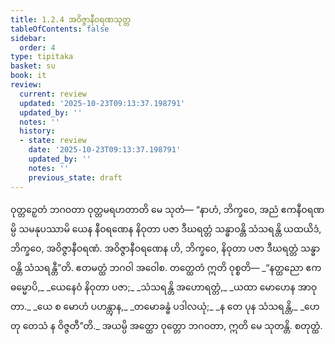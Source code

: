 ```yaml
---
title: 1.2.4 အဝိဇ္ဇာနီဝရဏသုတ္တ
tableOfContents: false
sidebar:
  order: 4
type: tipitaka
basket: su
book: it
review:
  current: review
  updated: '2025-10-23T09:13:37.198791'
  updated_by: ''
  notes: ''
  history:
  - state: review
    date: '2025-10-23T09:13:37.198791'
    updated_by: ''
    notes: ''
    previous_state: draft
---
```



<ReviewStatus review={frontmatter.review} showDetails={true} />

<HypothesisAnnotation frontmatter={frontmatter} />

<DynamicBreadcrumb />

<Division number="14" book="it" e="ch" v="18" p="200">

<Paragraph number="71" book="it">
ဝုတ္တဉှေတံ ဘဂဝတာ ဝုတ္တမရဟတာတိ မေ သုတံ—
</Paragraph>

<Paragraph number="72" book="it">
“နာဟံ, ဘိက္ခဝေ, အညံ ဧကနီဝရဏမ္ပိ သမနုပဿာမိ ယေန နီဝရဏေန နိဝုတာ ပဇာ ဒီဃရတ္တံ သန္ဓာဝန္တိ သံသရန္တိ ယထယိဒံ, ဘိက္ခဝေ, အဝိဇ္ဇာနီဝရဏံ. အဝိဇ္ဇာနီဝရဏေန ဟိ, ဘိက္ခဝေ, နိဝုတာ ပဇာ ဒီဃရတ္တံ သန္ဓာဝန္တိ သံသရန္တီ”တိ. ဧတမတ္ထံ ဘဂဝါ အဝေါစ. တတ္ထေတံ ဣတိ ဝုစ္စတိ—
</Paragraph>

<Paragraph number="73" type="verses" book="it">
_“နတ္ထညော ဧကဓမ္မောပိ,_  
_ယေနေဝံ နိဝုတာ ပဇာ;_  
_သံသရန္တိ အဟောရတ္တံ,_  
_ယထာ မောဟေန အာဝုတာ._  

</Paragraph>

<Paragraph number="74" type="verses" book="it">
_ယေ စ မောဟံ ပဟန္တွာန,_  
_တမောခန္ဓံ ပဒါလယုံ;_  
_န တေ ပုန သံသရန္တိ,_  
_ဟေတု တေသံ န ဝိဇ္ဇတီ”တိ._  

</Paragraph>

<Paragraph number="75" book="it">
အယမ္ပိ အတ္ထော ဝုတ္တော ဘဂဝတာ, ဣတိ မေ သုတန္တိ.

</Paragraph>
</Division>

<Paragraph number="76" type="center" book="it">
စတုတ္ထံ.
</Paragraph>